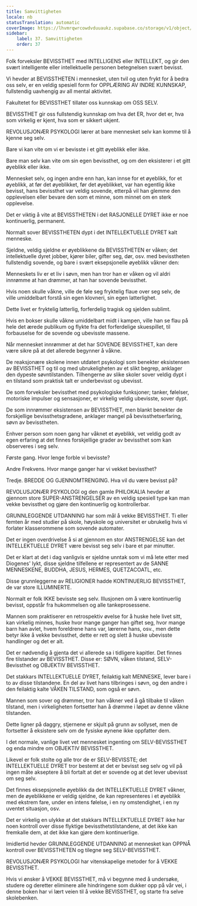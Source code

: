 ```yaml
---
title: Samvittigheten
locale: nb
statusTranslation: automatic
coverImage: https://lhvmrqwrcowdvduuaukz.supabase.co/storage/v1/object/public/strapi-uploads/small_cover-educacion-fundamental.webp-2d51a7828a2b1309555be27f7e2a61a0.webp
sidebar:
    label: 37. Samvittigheten
    order: 37
---
```

Folk forveksler BEVISSTHET med INTELLIGENS eller INTELLEKT, og gir den svært intelligente eller intellektuelle personen betegnelsen svært bevisst.

Vi hevder at BEVISSTHETEN i mennesket, uten tvil og uten frykt for å bedra oss selv, er en veldig spesiell form for OPPLÆRING AV INDRE KUNNSKAP, fullstendig uavhengig av all mental aktivitet.

Fakultetet for BEVISSTHET tillater oss kunnskap om OSS SELV.

BEVISSTHET gir oss fullstendig kunnskap om hva det ER, hvor det er, hva som virkelig er kjent, hva som er sikkert ukjent.

REVOLUSJONÆR PSYKOLOGI lærer at bare mennesket selv kan komme til å kjenne seg selv.

Bare vi kan vite om vi er bevisste i et gitt øyeblikk eller ikke.

Bare man selv kan vite om sin egen bevissthet, og om den eksisterer i et gitt øyeblikk eller ikke.

Mennesket selv, og ingen andre enn han, kan innse for et øyeblikk, for et øyeblikk, at før det øyeblikket, før det øyeblikket, var han egentlig ikke bevisst, hans bevissthet var veldig sovende, etterpå vil han glemme den opplevelsen eller bevare den som et minne, som minnet om en sterk opplevelse.

Det er viktig å vite at BEVISSTHETEN i det RASJONELLE DYRET ikke er noe kontinuerlig, permanent.

Normalt sover BEVISSTHETEN dypt i det INTELLEKTUELLE DYRET kalt menneske.

Sjeldne, veldig sjeldne er øyeblikkene da BEVISSTHETEN er våken; det intellektuelle dyret jobber, kjører biler, gifter seg, dør, osv. med bevisstheten fullstendig sovende, og bare i svært eksepsjonelle øyeblikk våkner den:

Menneskets liv er et liv i søvn, men han tror han er våken og vil aldri innrømme at han drømmer, at han har sovende bevissthet.

Hvis noen skulle våkne, ville de føle seg fryktelig flaue over seg selv, de ville umiddelbart forstå sin egen klovneri, sin egen latterlighet.

Dette livet er fryktelig latterlig, forferdelig tragisk og sjelden sublimt.

Hvis en bokser skulle våkne umiddelbart midt i kampen, ville han se flau på hele det ærede publikum og flykte fra det forferdelige skuespillet, til forbauselse for de sovende og ubevisste massene.

Når mennesket innrømmer at det har SOVENDE BEVISSTHET, kan dere være sikre på at det allerede begynner å våkne.

De reaksjonære skolene innen utdatert psykologi som benekter eksistensen av BEVISSTHET og til og med ubrukeligheten av et slikt begrep, anklager den dypeste søvntilstanden. Tilhengerne av slike skoler sover veldig dypt i en tilstand som praktisk talt er underbevisst og ubevisst.

De som forveksler bevissthet med psykologiske funksjoner; tanker, følelser, motoriske impulser og sensasjoner, er virkelig veldig ubevisste, sover dypt.

De som innrømmer eksistensen av BEVISSTHET, men blankt benekter de forskjellige bevissthetsgradene, anklager mangel på bevissthetserfaring, søvn av bevisstheten.

Enhver person som noen gang har våknet et øyeblikk, vet veldig godt av egen erfaring at det finnes forskjellige grader av bevissthet som kan observeres i seg selv.

Første gang. Hvor lenge forble vi bevisste?

Andre Frekvens. Hvor mange ganger har vi vekket bevissthet?

Tredje. BREDDE OG GJENNOMTRENGING. Hva vil du være bevisst på?

REVOLUSJONÆR PSYKOLOGI og den gamle PHILOKALIA hevder at gjennom store SUPER-ANSTRENGELSER av en veldig spesiell type kan man vekke bevissthet og gjøre den kontinuerlig og kontrollerbar.

GRUNNLEGGENDE UTDANNING har som mål å vekke BEVISSTHET. Ti eller femten år med studier på skole, høyskole og universitet er ubrukelig hvis vi forlater klasserommene som sovende automater.

Det er ingen overdrivelse å si at gjennom en stor ANSTRENGELSE kan det INTELLEKTUELLE DYRET være bevisst seg selv i bare et par minutter.

Det er klart at det i dag vanligvis er sjeldne unntak som vi må lete etter med Diogenes' lykt, disse sjeldne tilfellene er representert av de SANNE MENNESKENE, BUDDHA, JESUS, HERMES, QUETZACOATL, etc.

Disse grunnleggerne av RELIGIONER hadde KONTINUERLIG BEVISSTHET, de var store ILLUMINERTE.

Normalt er folk IKKE bevisste seg selv. Illusjonen om å være kontinuerlig bevisst, oppstår fra hukommelsen og alle tankeprosessene.

Mannen som praktiserer en retrospektiv øvelse for å huske hele livet sitt, kan virkelig minnes, huske hvor mange ganger han giftet seg, hvor mange barn han avlet, hvem foreldrene hans var, lærerne hans, osv., men dette betyr ikke å vekke bevissthet, dette er rett og slett å huske ubevisste handlinger og det er alt.

Det er nødvendig å gjenta det vi allerede sa i tidligere kapitler. Det finnes fire tilstander av BEVISSTHET. Disse er: SØVN, våken tilstand, SELV-Bevissthet og OBJEKTIV BEVISSTHET.

Det stakkars INTELLEKTUELLE DYRET, feilaktig kalt MENNESKE, lever bare i to av disse tilstandene. En del av livet hans tilbringes i søvn, og den andre i den feilaktig kalte VÅKEN TILSTAND, som også er søvn.

Mannen som sover og drømmer, tror han våkner ved å gå tilbake til våken tilstand, men i virkeligheten fortsetter han å drømme i løpet av denne våkne tilstanden.

Dette ligner på daggry, stjernene er skjult på grunn av sollyset, men de fortsetter å eksistere selv om de fysiske øynene ikke oppfatter dem.

I det normale, vanlige livet vet mennesket ingenting om SELV-BEVISSTHET og enda mindre om OBJEKTIV BEVISSTHET.

Likevel er folk stolte og alle tror de er SELV-BEVISSTE; det INTELLEKTUELLE DYRET tror bestemt at det er bevisst seg selv og vil på ingen måte akseptere å bli fortalt at det er sovende og at det lever ubevisst om seg selv.

Det finnes eksepsjonelle øyeblikk da det INTELLEKTUELLE DYRET våkner, men de øyeblikkene er veldig sjeldne, de kan representeres i et øyeblikk med ekstrem fare, under en intens følelse, i en ny omstendighet, i en ny uventet situasjon, osv.

Det er virkelig en ulykke at det stakkars INTELLEKTUELLE DYRET ikke har noen kontroll over disse flyktige bevissthetstilstandene, at det ikke kan fremkalle dem, at det ikke kan gjøre dem kontinuerlige.

Imidlertid hevder GRUNNLEGGENDE UTDANNING at mennesket kan OPPNÅ kontroll over BEVISSTHETEN og tilegne seg SELV-BEVISSTHET.

REVOLUSJONÆR PSYKOLOGI har vitenskapelige metoder for å VEKKE BEVISSTHET.

Hvis vi ønsker å VEKKE BEVISSTHET, må vi begynne med å undersøke, studere og deretter eliminere alle hindringene som dukker opp på vår vei, i denne boken har vi lært veien til å vekke BEVISSTHET, og starte fra selve skolebenken.

